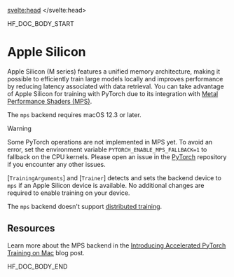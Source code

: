<script lang="ts">
let fw: "pt" | "tf" = "pt";
onMount(() => {
    const urlParams = new URLSearchParams(window.location.search);
    fw = urlParams.get("fw") || "pt";
});
</script>
<svelte:head>
  <meta name="hf:doc:metadata" content={metadata} >
</svelte:head>

<!--HF DOCBUILD BODY START-->

HF_DOC_BODY_START

<!--Copyright 2024 The HuggingFace Team. All rights reserved.

Licensed under the Apache License, Version 2.0 (the "License"); you may not use this file except in compliance with
the License. You may obtain a copy of the License at

http://www.apache.org/licenses/LICENSE-2.0

Unless required by applicable law or agreed to in writing, software distributed under the License is distributed on
an "AS IS" BASIS, WITHOUT WARRANTIES OR CONDITIONS OF ANY KIND, either express or implied. See the License for the

⚠️ Note that this file is in Markdown but contain specific syntax for our doc-builder (similar to MDX) that may not be
rendered properly in your Markdown viewer.

-->

# Apple Silicon

Apple Silicon (M series) features a unified memory architecture, making it possible to efficiently train large models locally and improves performance by reducing latency associated with data retrieval. You can take advantage of Apple Silicon for training with PyTorch due to its integration with [Metal Performance Shaders (MPS)](https://pytorch.org/docs/stable/notes/mps.html).

The `mps` backend requires macOS 12.3 or later.

> [!WARNING]
> Some PyTorch operations are not implemented in MPS yet. To avoid an error, set the environment variable `PYTORCH_ENABLE_MPS_FALLBACK=1` to fallback on the CPU kernels. Please open an issue in the [PyTorch](https://github.com/pytorch/pytorch/issues) repository if you encounter any other issues.

[`TrainingArguments`] and [`Trainer`] detects and sets the backend device to `mps` if an Apple Silicon device is available. No additional changes are required to enable training on your device.

The `mps` backend doesn't support [distributed training](https://pytorch.org/docs/stable/distributed.html#backends).

## Resources

Learn more about the MPS backend in the [Introducing Accelerated PyTorch Training on Mac](https://pytorch.org/blog/introducing-accelerated-pytorch-training-on-mac/) blog post.


<!--HF DOCBUILD BODY END-->

HF_DOC_BODY_END

